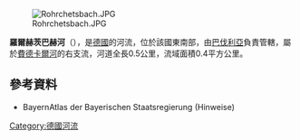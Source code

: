 {{Multiple issues|
{{Expand language|1=de|time=2020-08-29T04:13:23+00:00}}
{{Onesource|time=2020-08-29T04:13:23+00:00}}
}}
{{Coord|50|2|19.02|N|9|12|55.89|E|display=title}}

[[Image:Rohrchetsbach.JPG|right]]

'''羅爾赫茨巴赫河'''（{{lang-de|Rohrchetsbach}}），是[[德國|德國]]的河流，位於該國東南部，由[[巴伐利亞|巴伐利亞]]負責管轄，屬於[[費德卡爾河|費德卡爾河]]的右支流，河道全長0.5公里，流域面積0.4平方公里。

==參考資料==
* BayernAtlas der Bayerischen Staatsregierung (Hinweise)

{{Germany-geo-stub}}
[[Category:德國河流|Category:德國河流]]